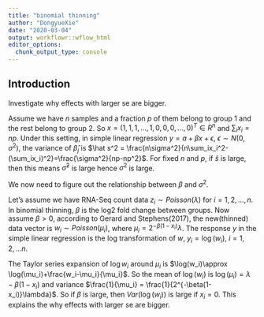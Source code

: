 ```yaml
---
title: "binomial thinning"
author: "DongyueXie"
date: "2020-03-04"
output: workflowr::wflow_html
editor_options:
  chunk_output_type: console
---
```


## Introduction

Investigate why effects with larger se are bigger. 

Assume we have $n$ samples and a fraction $p$ of them belong to group 1 and the rest belong to group 2. So $x = (1,1,1,...,1,0,0,0,...,0)^T\in R^n$ and $\sum_ix_i=np$. Under this setting, in simple linear regression $y = a+\beta x + \epsilon$, $\epsilon\sim N(0,\sigma^2)$,  the variance of $\hat\beta_j$ is $\hat s^2 = \frac{n\sigma^2}{n\sum_ix_i^2-(\sum_ix_i)^2}=\frac{\sigma^2}{np-np^2}$. For fixed $n$ and $p$, if $\hat s$ is large, then this means $\hat\sigma^2$ is large hence $\sigma^2$ is large. 

We now need to figure out the relationship between $\beta$ and $\sigma^2$.

Let's assume we have RNA-Seq count data $z_i\sim Poisson(\lambda)$ for $i=1,2,...,n$. In binomial thinning, $\beta$ is the log2 fold change between groups. Now assume $\beta>0$, according to  Gerard and Stephens(2017), the new(thinned) data vector is $w_i\sim Poisson(\mu_i)$, where $\mu_i=2^{-\beta(1-x_i)}\lambda$. The response $y$ in the simple linear regression is the log transformation of $w$, $y_i=\log(w_i)$, $i=1,2,...n$. 

The Taylor series expansion of $\log w_i$ around $\mu_i$ is $\log(w_i)\approx \log(\mu_i)+\frac{w_i-\mu_i}{\mu_i}$. So the mean of $\log(w_i)$ is $\log(\mu_i) = \lambda - \beta(1-x_i)$ and variance $\frac{1}{\mu_i} = \frac{1}{2^{-\beta(1-x_i)}\lambda}$. So if $\beta$ is large, then $Var(\log(w_i))$ is large if $x_i=0$. This explains the why effects with larger se are bigger.



